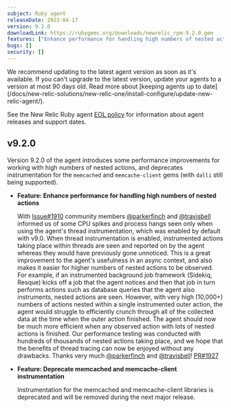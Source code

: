 ```yaml
---
subject: Ruby agent
releaseDate: 2023-04-17
version: 9.2.0
downloadLink: https://rubygems.org/downloads/newrelic_rpm-9.2.0.gem
features: ["Enhance performance for handling high numbers of nested actions", "Deprecate memcached and memcache-client instrumentation"]
bugs: []
security: []
---
```


<Callout variant="important">
  We recommend updating to the latest agent version as soon as it's available. If you can't upgrade to the latest version, update your agents to a version at most 90 days old. Read more about [keeping agents up to date](/docs/new-relic-solutions/new-relic-one/install-configure/update-new-relic-agent/).

  See the New Relic Ruby agent [EOL policy](https://docs.newrelic.com/docs/apm/agents/ruby-agent/getting-started/ruby-agent-eol-policy/) for information about agent releases and support dates.
</Callout>

## v9.2.0

  Version 9.2.0 of the agent introduces some performance improvements for working with high numbers of nested actions, and deprecates instrumentation for the `memcached` and `memcache-client` gems (with `dalli` still being supported).

- **Feature: Enhance performance for handling high numbers of nested actions**

  With [Issue#1910](https://github.com/newrelic/newrelic-ruby-agent/issues/1910) community members [@parkerfinch](https://github.com/parkerfinch) and [@travisbell](https://github.com/travisbell) informed us of some CPU spikes and process hangs seen only when using the agent's thread instrumentation, which was enabled by default with v9.0. When thread instrumentation is enabled, instrumented actions taking place within threads are seen and reported on by the agent whereas they would have previously gone unnoticed. This is a great improvement to the agent's usefulness in an async context, and also makes it easier for higher numbers of nested actions to be observed. 
  For example, if an instrumented background job framework (Sidekiq, Resque) kicks off a job that the agent notices and then that job in turn performs actions such as database queries that the agent also instruments, nested actions are seen. However, with very high (10,000+) numbers of actions nested within a single instrumented outer action, the agent would struggle to efficiently crunch through all of the collected data at the time when the outer action finished. 
  The agent should now be much more efficient when any observed action with lots of nested actions is finished. Our performance testing was conducted with hundreds of thousands of nested actions taking place, and we hope that the benefits of thread tracing can now be enjoyed without any drawbacks. Thanks very much [@parkerfinch](https://github.com/parkerfinch) and [@travisbell](https://github.com/travisbell)! [PR#1927](https://github.com/newrelic/newrelic-ruby-agent/pull/1927)

- **Feature: Deprecate memcached and memcache-client instrumentation**

  Instrumentation for the memcached and memcache-client libraries is deprecated and will be removed during the next major release.


